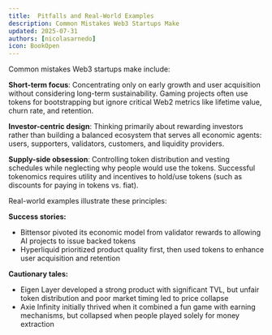 ```yaml
---
title:  Pitfalls and Real-World Examples
description: Common Mistakes Web3 Startups Make
updated: 2025-07-31
authors: [nicolasarnedo]
icon: BookOpen
---
```


<YouTube id="SJGYYWKf7aU" params="start=0&rel=0&modestbranding=1" /> 

Common mistakes Web3 startups make include:

**Short-term focus**: Concentrating only on early growth and user acquisition without considering long-term sustainability. Gaming projects often use tokens for bootstrapping but ignore critical Web2 metrics like lifetime value, churn rate, and retention.

**Investor-centric design**: Thinking primarily about rewarding investors rather than building a balanced ecosystem that serves all economic agents: users, supporters, validators, customers, and liquidity providers.

**Supply-side obsession**: Controlling token distribution and vesting schedules while neglecting why people would use the tokens. Successful tokenomics requires utility and incentives to hold/use tokens (such as discounts for paying in tokens vs. fiat).

Real-world examples illustrate these principles:

<YouTube id="eZRbogl05wA" params="start=0&rel=0&modestbranding=1" /> 

**Success stories:**

- Bittensor pivoted its economic model from validator rewards to allowing AI projects to issue backed tokens
- Hyperliquid prioritized product quality first, then used tokens to enhance user acquisition and retention

**Cautionary tales:**
- Eigen Layer developed a strong product with significant TVL, but unfair token distribution and poor market timing led to price collapse
- Axie Infinity initially thrived when it combined a fun game with earning mechanisms, but collapsed when people played solely for money extraction
